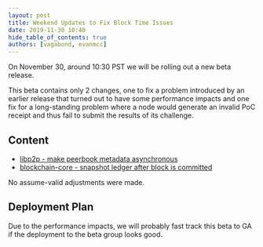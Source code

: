 ```yaml
---
layout: post
title: Weekend Updates to Fix Block Time Issues
date: 2019-11-30 10:40
hide_table_of_contents: true
authors: [vagabond, evanmcc]
---
```


On November 30, around 10:30 PST we will be rolling out a new beta release.

<!--truncate-->

This beta contains only 2 changes, one to fix a problem introduced by an earlier release that turned
out to have some performance impacts and one fix for a long-standing problem where a node would
generate an invalid PoC receipt and thus fail to submit the results of its challenge.

## Content

- [libp2p - make peerbook metadata asynchronous](https://github.com/helium/erlang-libp2p/pull/231)
- [blockchain-core - snapshot ledger after block is committed](https://github.com/helium/blockchain-core/pull/300)

No assume-valid adjustments were made.

## Deployment Plan

Due to the performance impacts, we will probably fast track this beta to GA if the deployment to the
beta group looks good.
